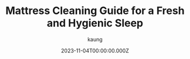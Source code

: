 ---
title: 'Mattress Cleaning Guide for a Fresh and Hygienic Sleep'
description: 'Upgrade your sleep space with our Mattress Cleaning Guide! Elevate hygiene, banish allergens, and enjoy a revitalized sleep haven. Dive into expert tips for a fresher, healthier rest.'
date: '2023-11-04T00:00:00.000Z'
image: /assets/posts/matress-cleaning-guide.webp
author: 'kaung'
category: 'guide'
---